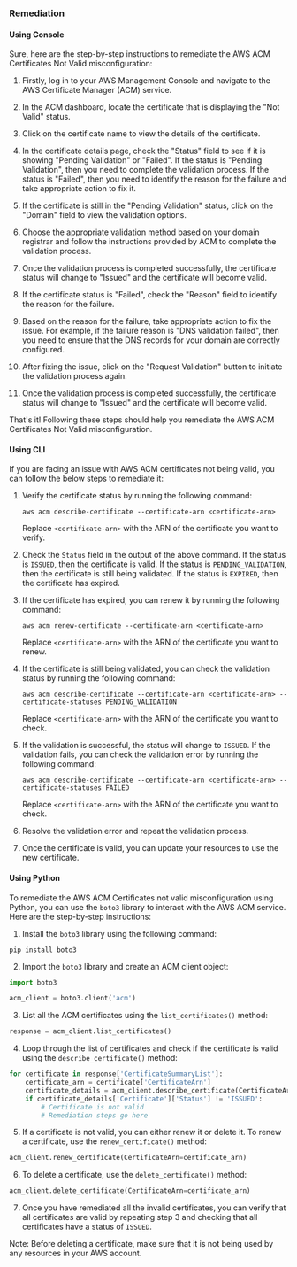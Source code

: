 ### Remediation

#### Using Console

Sure, here are the step-by-step instructions to remediate the AWS ACM Certificates Not Valid misconfiguration:

1. Firstly, log in to your AWS Management Console and navigate to the AWS Certificate Manager (ACM) service.

2. In the ACM dashboard, locate the certificate that is displaying the "Not Valid" status.

3. Click on the certificate name to view the details of the certificate.

4. In the certificate details page, check the "Status" field to see if it is showing "Pending Validation" or "Failed". If the status is "Pending Validation", then you need to complete the validation process. If the status is "Failed", then you need to identify the reason for the failure and take appropriate action to fix it.

5. If the certificate is still in the "Pending Validation" status, click on the "Domain" field to view the validation options.

6. Choose the appropriate validation method based on your domain registrar and follow the instructions provided by ACM to complete the validation process.

7. Once the validation process is completed successfully, the certificate status will change to "Issued" and the certificate will become valid.

8. If the certificate status is "Failed", check the "Reason" field to identify the reason for the failure.

9. Based on the reason for the failure, take appropriate action to fix the issue. For example, if the failure reason is "DNS validation failed", then you need to ensure that the DNS records for your domain are correctly configured.

10. After fixing the issue, click on the "Request Validation" button to initiate the validation process again.

11. Once the validation process is completed successfully, the certificate status will change to "Issued" and the certificate will become valid.

That's it! Following these steps should help you remediate the AWS ACM Certificates Not Valid misconfiguration.

#### Using CLI

If you are facing an issue with AWS ACM certificates not being valid, you can follow the below steps to remediate it:

1. Verify the certificate status by running the following command:
   ```
   aws acm describe-certificate --certificate-arn <certificate-arn>
   ```
   Replace `<certificate-arn>` with the ARN of the certificate you want to verify.

2. Check the `Status` field in the output of the above command. If the status is `ISSUED`, then the certificate is valid. If the status is `PENDING_VALIDATION`, then the certificate is still being validated. If the status is `EXPIRED`, then the certificate has expired.

3. If the certificate has expired, you can renew it by running the following command:
   ```
   aws acm renew-certificate --certificate-arn <certificate-arn>
   ```
   Replace `<certificate-arn>` with the ARN of the certificate you want to renew.

4. If the certificate is still being validated, you can check the validation status by running the following command:
   ```
   aws acm describe-certificate --certificate-arn <certificate-arn> --certificate-statuses PENDING_VALIDATION
   ```
   Replace `<certificate-arn>` with the ARN of the certificate you want to check.

5. If the validation is successful, the status will change to `ISSUED`. If the validation fails, you can check the validation error by running the following command:
   ```
   aws acm describe-certificate --certificate-arn <certificate-arn> --certificate-statuses FAILED
   ```
   Replace `<certificate-arn>` with the ARN of the certificate you want to check.

6. Resolve the validation error and repeat the validation process.

7. Once the certificate is valid, you can update your resources to use the new certificate.

#### Using Python

To remediate the AWS ACM Certificates not valid misconfiguration using Python, you can use the `boto3` library to interact with the AWS ACM service. Here are the step-by-step instructions:

1. Install the `boto3` library using the following command:

```
pip install boto3
```

2. Import the `boto3` library and create an ACM client object:

```python
import boto3

acm_client = boto3.client('acm')
```

3. List all the ACM certificates using the `list_certificates()` method:

```python
response = acm_client.list_certificates()
```

4. Loop through the list of certificates and check if the certificate is valid using the `describe_certificate()` method:

```python
for certificate in response['CertificateSummaryList']:
    certificate_arn = certificate['CertificateArn']
    certificate_details = acm_client.describe_certificate(CertificateArn=certificate_arn)
    if certificate_details['Certificate']['Status'] != 'ISSUED':
        # Certificate is not valid
        # Remediation steps go here
```

5. If a certificate is not valid, you can either renew it or delete it. To renew a certificate, use the `renew_certificate()` method:

```python
acm_client.renew_certificate(CertificateArn=certificate_arn)
```

6. To delete a certificate, use the `delete_certificate()` method:

```python
acm_client.delete_certificate(CertificateArn=certificate_arn)
```

7. Once you have remediated all the invalid certificates, you can verify that all certificates are valid by repeating step 3 and checking that all certificates have a status of `ISSUED`.

Note: Before deleting a certificate, make sure that it is not being used by any resources in your AWS account.

